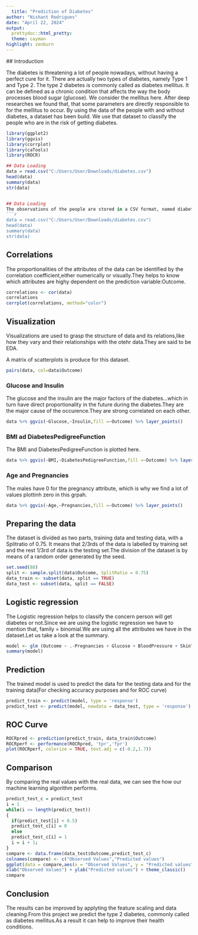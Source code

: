 ---
  title: "Prediction of Diabetes"
author: "Nishant Rodrigues"
date: "April 22, 2024"
output:
  prettydoc::html_pretty:
  theme: cayman
highlight: zenburn
---
  
  ## Introduction
  
  The diabetes is threatening a lot of people nowadays, without having a perfect cure for it. There are actually two types of diabetes, namely Type 1 and Type 2. The type 2 diabetes is commonly called as diabetes mellitus. It can be defined as a chronic condition that affects the way the body processes blood sugar (glucose). We consider the mellitus here. After deep researches we found that, that some parameters are directly responsible to for the mellitus to occur. By using the data of the people with and without diabetes, a dataset has been build. We use that dataset to classify the people who are in the risk of getting diabetes.

```{r message=FALSE,warning=FALSE}
library(ggplot2)
library(ggvis)
library(corrplot)
library(caTools)
library(ROCR)

## Data Loading
data = read.csv("C:/Users/User/Downloads/diabetes.csv")
head(data)
summary(data)
str(data)


## Data Loading
The observations of the people are stored in a CSV format, named diabetes.csv.The data is loaded in the environment.Let's check how the data is structured.
```{r}
data = read.csv("C:/Users/User/Downloads/diabetes.csv")
head(data)
summary(data)
str(data)
```

## Correlations

The proportionalities of the attributes of the data can be identified by the  correlation coefficient,either numerically or visually.They helps to know which attributes are highy dependent on the prediction variable:Outcome.
```{r}
correlations <- cor(data)
correlations
corrplot(correlations, method="color")
```

## Visualization
Visualizations are used to grasp the structure of data and its relations,like how they vary and their 
relationships with the otehr data.They are said to be EDA.

A matrix of scatterplots is produce for this dataset.
```{r}
pairs(data, col=data$Outcome)
```

### Glucose and Insulin

The glucose and the insulin are the major factors of the diabetes...which in turn have direct proportionality in the future during the diabetes.They are the major cause of the occurence.They are strong correlated on each other.
```{r}
data %>% ggvis(~Glucose,~Insulin,fill =~Outcome) %>% layer_points()
```

### BMI ad DiabetesPedigreeFunction

The BMI and DiabetesPedigreeFunction is plotted here.
```{r}
data %>% ggvis(~BMI,~DiabetesPedigreeFunction,fill =~Outcome) %>% layer_points()
```

### Age and Pregnancies

The males have 0 for the pregnancy attribute, which is why we find a lot of values plottinh zero in this grpah.
```{r}
data %>% ggvis(~Age,~Pregnancies,fill =~Outcome) %>% layer_points()
```

## Preparing the data

The dataset is divided as two parts, training data and testing data, with a Splitratio of 0.75. It means that 2/3rds of the data is labelled by training set and the rest 1/3rd of data is the testing set.The division of the dataset is by means of a random order generated by the seed.
```{r}
set.seed(88)
split <- sample.split(data$Outcome, SplitRatio = 0.75)
data_train <- subset(data, split == TRUE)
data_test <- subset(data, split == FALSE)
```



## Logistic regression

The Logistic regression helps to classify the concern person will get diabetes or not.Since we are using the logistic regression we have to mention that, family = binomial.We are using all the attributes we have in the dataset.Let us take a look at the summary.
```{r}
model <- glm (Outcome ~ .-Pregnancies + Glucose + BloodPressure + SkinThickness + Insulin + BMI + DiabetesPedigreeFunction + Age, data = data_train, family = binomial)
summary(model)
```

## Prediction

The trained model is used to predict the data for the testing data and for the training data(For checking accuracy purposes and for ROC curve)
```{r}
predict_train <- predict(model, type = 'response')
predict_test <- predict(model, newdata = data_test, type = 'response')

```

## ROC Curve

```{r}

ROCRpred <- prediction(predict_train, data_train$Outcome)
ROCRperf <- performance(ROCRpred, 'tpr','fpr')
plot(ROCRperf, colorize = TRUE, text.adj = c(-0.2,1.7))

```

## Comparison

By comparing the real values with the real data, we can see the how our machine learning algorithm performs.
```{r}
predict_test_c = predict_test
i = 1
while(i <= length(predict_test))
{
  if(predict_test[i] < 0.5)
  predict_test_c[i] = 0
  else
  predict_test_c[i] = 1
  i = i + 1;
}
compare <- data.frame(data_test$Outcome,predict_test_c)
colnames(compare) <- c("Observed Values","Predicted values")
ggplot(data = compare,aes(x = "Observed Values", y = "Predicted values")) + geom_abline() +
xlab("Observed Values") + ylab("Predicted values") + theme_classic()
compare
```

## Conclusion

The results can be improved by applyting the feature scaling and data cleaning.From this project we predict the type 2 diabetes, commonly called as diabetes mellitus.As a result it can help to improve their health conditions.

